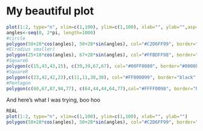 # My beautiful plot

```r
plot(1:2, type="n", xlim=c(1,100), ylim=c(1,100), xlab="", ylab="",asp=1)
angles<-seq(0, 2*pi, length=1000)
#circle
polygon(50+28*cos(angles), 50+28*sin(angles), col="#C2D6FF99", border="NA")
#E(radius smaller)
polygon(25+18*cos(angles), 67+28*sin(angles), col="#FFBDFF98", border="NA")
#SquareG
polygon(c(15,43,43,15), c(39,39,67,67), col="#00FF0080", border="#0000FF", lwd=6)
#SquareR
polygon(c(23,42,42,23),c(11,11,30,30), col="#FF000099", border="black")
#Pentagon
polygon(c(60,67,87,94,77), c(64,44,44,64,77),col="#FFFF0098", border="NA")
```

And here's what I was trying, boo hoo 
```r
REAL
plot(1:2, type="n", xlim=c(1,100), ylim=c(1,100), xlab="", ylab="")
polygon(50+28*cos(angles), 50+28*sin(angles), col="#C2D6FF99", border="NA")
```